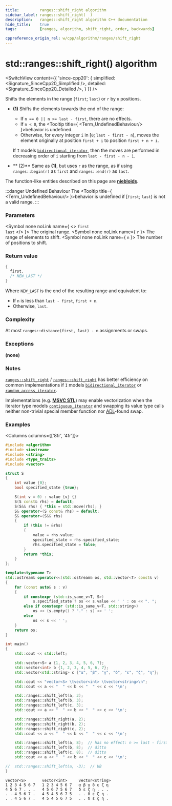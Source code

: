 ```yaml
---
title:         ranges::shift_right algorithm
sidebar_label: ranges::shift_right(  )
description:   ranges::shift_right algorithm C++ documentation
hide_title:    true
tags:          [ranges, algorithm, shift_right, order, backwards]

cppreference_origin_rel: w/cpp/algorithm/ranges/shift_right
---
```



<!-- Terms -->


<!----------------- Codes ---------------------->


# std::ranges::shift_right() algorithm

<SwitchView content={{
	'since-cpp20': {
		simplified: <Signature_SinceCpp20_Simplified />,
		detailed: <Signature_SinceCpp20_Detailed />,
	}
}} />

Shifts the elements in the range [`first`; `last`) or `r` by `n` positions.

- **(1)** Shifts the elements towards the end of the range:
  - If `n == 0 || n >= last - first`, there are no effects.
  - <span class="inline-danger">If <code>n &lt; 0</code>, the <Tooltip title={ <Term_UndefinedBehaviour/> }>behavior is undefined</Tooltip></span>.
  - Otherwise, for every integer `i` in [`0`; `last - first - n`), moves the element originally at position `first + i` to position `first + n + i`.

  If `I` models [`bidirectional_iterator`](#), then the moves are performed in decreasing order of `i` starting from `last - first - n - 1`.

- ** (2)** Same as **(1)**, but uses `r` as the range, as if using `ranges::begin(r)` as `first` and `ranges::end(r)` as `last`.

The function-like entities described on this page are [**niebloids**](#).

:::danger Undefined Behaviour
The <Tooltip title={ <Term_UndefinedBehaviour/> }>behavior is undefined</Tooltip> if [`first`; `last`) is not a valid range.
:::

### Parameters

<SymbolTable>

  <Symbol none noLink name={ <> <code>first</code> <br/> <code>last</code> </> }>
    The original range.
  </Symbol>
  <Symbol none noLink name={ <code>r</code> }>
    The range of elements to shift.
  </Symbol>
  <Symbol none noLink name={ <code>n</code> }>
    The number of positions to shift.
  </Symbol>

</SymbolTable>

### Return value

```cpp
{
  first,
  /* NEW_LAST */
}
```
Where `NEW_LAST` is the end of the resulting range and equivalent to:
 - If `n` is less than `last - first`, `first + n`.
 - Otherwise, `last`.

### Complexity

At most `ranges::distance(first, last) - n` assignments or swaps.

### Exceptions

**(none)**

### Notes

[`ranges::shift_right`](#) / [`ranges::shift_right`](/docs/std/algo/ranges/shift_right) has better efficiency on common implementations if `I` models [`bidirectional_iterator`](#) or [`random_access_iterator`](#).

Implementations (e.g. [**MSVC STL**](https://github.com/microsoft/STL/blob/main/stl/src/vector_algorithms.cpp)) may enable
vectorization when the iterator type models [`contiguous_iterator`](#) and swapping its value type calls neither non-trivial special member function nor [ADL](#)-found swap.

### Examples

<Columns columns={['8fr', '4fr']}>
<div>

```cpp title='Main.cpp' showLineNumbers
#include <algorithm>
#include <iostream>
#include <string>
#include <type_traits>
#include <vector>

struct S
{
    int value {0};
    bool specified_state {true};

    S(int v = 0) : value {v} {}
    S(S const& rhs) = default;
    S(S&& rhs) { *this = std::move(rhs); }
    S& operator=(S const& rhs) = default;
    S& operator=(S&& rhs)
    {
        if (this != &rhs)
        {
            value = rhs.value;
            specified_state = rhs.specified_state;
            rhs.specified_state = false;
        }
        return *this;
    }
};

template<typename T>
std::ostream& operator<<(std::ostream& os, std::vector<T> const& v)
{
    for (const auto& s : v)
    {
        if constexpr (std::is_same_v<T, S>)
            s.specified_state ? os << s.value << ' ' : os << ". ";
        else if constexpr (std::is_same_v<T, std::string>)
            os << (s.empty() ? "." : s) << ' ';
        else
            os << s << ' ';
    }
    return os;
}

int main()
{
    std::cout << std::left;

    std::vector<S> a {1, 2, 3, 4, 5, 6, 7};
    std::vector<int> b {1, 2, 3, 4, 5, 6, 7};
    std::vector<std::string> c {"α", "β", "γ", "δ", "ε", "ζ", "η"};

    std::cout << "vector<S> \tvector<int> \tvector<string>\n";
    std::cout << a << "  " << b << "  " << c << '\n';

    std::ranges::shift_left(a, 3);
    std::ranges::shift_left(b, 3);
    std::ranges::shift_left(c, 3);
    std::cout << a << "  " << b << "  " << c << '\n';

    std::ranges::shift_right(a, 2);
    std::ranges::shift_right(b, 2);
    std::ranges::shift_right(c, 2);
    std::cout << a << "  " << b << "  " << c << '\n';

    std::ranges::shift_left(a, 8);  // has no effect: n >= last - first
    std::ranges::shift_left(b, 8);  // ditto
    std::ranges::shift_left(c, 8);  // ditto
    std::cout << a << "  " << b << "  " << c << '\n';

//  std::ranges::shift_left(a, -3);  // UB
}
```

</div>
<div>

```plaintext title="Output"
vector<S>       vector<int>     vector<string>
1 2 3 4 5 6 7   1 2 3 4 5 6 7   α β γ δ ε ζ η
4 5 6 7 . . .   4 5 6 7 5 6 7   δ ε ζ η . . .
. . 4 5 6 7 .   4 5 4 5 6 7 5   . . δ ε ζ η .
. . 4 5 6 7 .   4 5 4 5 6 7 5   . . δ ε ζ η .
```

</div>
</Columns>
